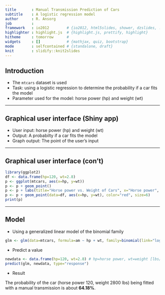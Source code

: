 ```yaml
---
title       : Manual Transmission Prediction of Cars
subtitle    : A logistic regression model
author      : R. Ansorg
job         : 
framework   : io2012        # {io2012, html5slides, shower, dzslides, ...}
highlighter : highlight.js  # {highlight.js, prettify, highlight}
hitheme     : tomorrow      # 
widgets     : []            # {mathjax, quiz, bootstrap}
mode        : selfcontained # {standalone, draft}
knit        : slidify::knit2slides
---
```


## Introduction

* The `mtcars` dataset is used
* Task: using a logistic regression to determine the probability if a car fits the model
* Parameter used for the model: horse power (hp) and weight (wt)

---

## Graphical user interface (Shiny app)

* User input: horse power (hp) and weight (wt)
* Output: A probabilty if a car fits the model
* Graph output: The point of the user's input

---

## Graphical user interface (con't)

```r
library(ggplot2)
df <- data.frame(hp=120, wt=2.8)
p <- ggplot(mtcars, aes(x=hp, y=wt))
p <- p + geom_point()
p <- p + labs(title="Horse power vs. Weight of Cars", x="Horse power", y="Weight [lbs]")
p <- p + geom_point(data=df, aes(x=hp, y=wt), color="red", size=6)
print(p)
```

---

## Model

* Using a generalized linear model of the binomial family

```r
glm <- glm(data=mtcars, formula=am ~ hp + wt, family=binomial(link="logit"))
```

* Predict a value

```r
newdata <- data.frame(hp=120, wt=2.8) # hp=horse power, wt=weight [lbs/1000]
predict(glm, newdata, type="response")
```

* Result

The probability of the car (horse power 120, weight 2800 lbs) being fitted with a manual transmission is about **64.18%**.
